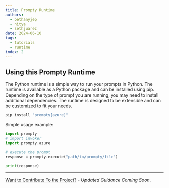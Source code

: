 ```yaml
---
title: Prompty Runtime
authors:
  - bethanyjep
  - nitya
  - sethjuarez
date: 2024-06-10
tags:
  - tutorials
  - runtime
index: 2
---
```


## Using this Prompty Runtime
The Python runtime is a simple way to run your prompts in Python. The runtime is available as a Python package and can be installed using pip. Depending on the type of prompt you are running, you may need to install additional dependencies. The runtime is designed to be extensible and can be customized to fit your needs.

```bash
pip install "prompty[azure]"
```

Simple usage example:

```python
import prompty
# import invoker
import prompty.azure

# execute the prompt
response = prompty.execute("path/to/prompty/file")

print(response)
```

---
[Want to Contribute To the Project?](/contributing/) - _Updated Guidance Coming Soon_.
